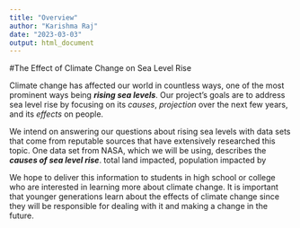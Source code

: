 ```yaml
---
title: "Overview"
author: "Karishma Raj"
date: "2023-03-03"
output: html_document
---
```


#The Effect of Climate Change on Sea Level Rise

Climate change has affected our world in countless ways, one of the most prominent ways being ***rising sea levels***. Our project's goals are to address sea level rise by focusing on its _causes_, _projection_ over the next few years, and its _effects_ on people. 

We intend on answering our questions about rising sea levels with data sets that come from reputable sources that have extensively researched this topic. One data set from NASA, which we will be using, describes the ***causes of sea level rise***. 
total land impacted, 
population impacted by 

We hope to deliver this information to students in high school or college who are interested in learning more about climate change. It is important that younger generations learn about the effects of climate change since they will be responsible for dealing with it and making a change in the future. 















